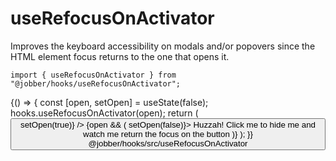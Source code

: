 
<Meta title="Hooks/useRefocusOnActivator" />

# useRefocusOnActivator

Improves the keyboard accessibility on modals and/or popovers since the HTML
element focus returns to the one that opens it.

```tsx
import { useRefocusOnActivator } from "@jobber/hooks/useRefocusOnActivator";
```

<Canvas>
  <Story name="useRefocusOnActivator">
    {() => {
      const [open, setOpen] = useState(false);
      hooks.useRefocusOnActivator(open);
      return (
        <Content>
          <Button label="Click me" onClick={() => setOpen(true)} />
          {open && (
            <Card onClick={() => setOpen(false)}>
              <Content>
                Huzzah! Click me to hide me and watch me return the focus on the
                button
              </Content>
            </Card>
          )}
        </Content>
      );
    }}
  </Story>
</Canvas>
@jobber/hooks/src/useRefocusOnActivator
